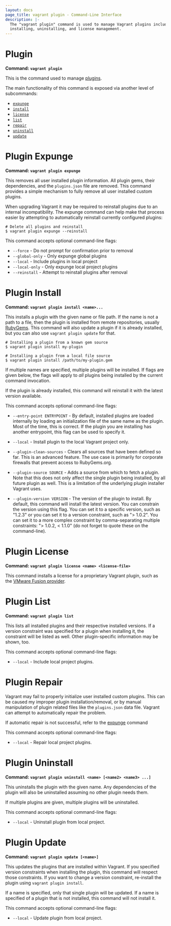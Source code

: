 ```yaml
---
layout: docs
page_title: vagrant plugin - Command-Line Interface
description: |-
  The "vagrant plugin" command is used to manage Vagrant plugins including
  installing, uninstalling, and license management.
---
```


# Plugin

**Command: `vagrant plugin`**

This is the command used to manage [plugins](/vagrant/docs/plugins/).

The main functionality of this command is exposed via another level
of subcommands:

- [`expunge`](#plugin-expunge)
- [`install`](#plugin-install)
- [`license`](#plugin-license)
- [`list`](#plugin-list)
- [`repair`](#plugin-repair)
- [`uninstall`](#plugin-uninstall)
- [`update`](#plugin-update)

# Plugin Expunge

**Command: `vagrant plugin expunge`**

This removes all user installed plugin information. All plugin gems, their
dependencies, and the `plugins.json` file are removed. This command
provides a simple mechanism to fully remove all user installed custom plugins.

When upgrading Vagrant it may be required to reinstall plugins due to
an internal incompatibility. The expunge command can help make that process
easier by attempting to automatically reinstall currently configured
plugins:

```shell-session
# Delete all plugins and reinstall
$ vagrant plugin expunge --reinstall
```

This command accepts optional command-line flags:

- `--force` - Do not prompt for confirmation prior to removal
- `--global-only` - Only expunge global plugins
- `--local` - Include plugins in local project
- `--local-only` - Only expunge local project plugins
- `--reinstall` - Attempt to reinstall plugins after removal

# Plugin Install

**Command: `vagrant plugin install <name>...`**

This installs a plugin with the given name or file path. If the name
is not a path to a file, then the plugin is installed from remote
repositories, usually [RubyGems](https://rubygems.org). This command will
also update a plugin if it is already installed, but you can also use
`vagrant plugin update` for that.

```shell-session
# Installing a plugin from a known gem source
$ vagrant plugin install my-plugin

# Installing a plugin from a local file source
$ vagrant plugin install /path/to/my-plugin.gem
```

If multiple names are specified, multiple plugins will be installed. If
flags are given below, the flags will apply to _all_ plugins being installed
by the current command invocation.

If the plugin is already installed, this command will reinstall it with
the latest version available.

This command accepts optional command-line flags:

- `--entry-point ENTRYPOINT` - By default, installed plugins are loaded
  internally by loading an initialization file of the same name as the plugin.
  Most of the time, this is correct. If the plugin you are installing has
  another entrypoint, this flag can be used to specify it.

- `--local` - Install plugin to the local Vagrant project only.

- `--plugin-clean-sources` - Clears all sources that have been defined so
  far. This is an advanced feature. The use case is primarily for corporate
  firewalls that prevent access to RubyGems.org.

- `--plugin-source SOURCE` - Adds a source from which to fetch a plugin. Note
  that this does not only affect the single plugin being installed, by all future
  plugin as well. This is a limitation of the underlying plugin installer
  Vagrant uses.

- `--plugin-version VERSION` - The version of the plugin to install. By default,
  this command will install the latest version. You can constrain the version
  using this flag. You can set it to a specific version, such as "1.2.3" or
  you can set it to a version constraint, such as "> 1.0.2". You can set it
  to a more complex constraint by comma-separating multiple constraints:
  "> 1.0.2, < 1.1.0" (do not forget to quote these on the command-line).

# Plugin License

**Command: `vagrant plugin license <name> <license-file>`**

This command installs a license for a proprietary Vagrant plugin,
such as the [VMware Fusion provider](/vagrant/docs/providers/vmware).

# Plugin List

**Command: `vagrant plugin list`**

This lists all installed plugins and their respective installed versions.
If a version constraint was specified for a plugin when installing it, the
constraint will be listed as well. Other plugin-specific information may
be shown, too.

This command accepts optional command-line flags:

- `--local` - Include local project plugins.

# Plugin Repair

Vagrant may fail to properly initialize user installed custom plugins. This can
be caused my improper plugin installation/removal, or by manual manipulation of
plugin related files like the `plugins.json` data file. Vagrant can attempt
to automatically repair the problem.

If automatic repair is not successful, refer to the [expunge](#plugin-expunge)
command

This command accepts optional command-line flags:

- `--local` - Repair local project plugins.

# Plugin Uninstall

**Command: `vagrant plugin uninstall <name> [<name2> <name3> ...]`**

This uninstalls the plugin with the given name. Any dependencies of the
plugin will also be uninstalled assuming no other plugin needs them.

If multiple plugins are given, multiple plugins will be uninstalled.

This command accepts optional command-line flags:

- `--local` - Uninstall plugin from local project.

# Plugin Update

**Command: `vagrant plugin update [<name>]`**

This updates the plugins that are installed within Vagrant. If you specified
version constraints when installing the plugin, this command will respect
those constraints. If you want to change a version constraint, re-install
the plugin using `vagrant plugin install`.

If a name is specified, only that single plugin will be updated. If a
name is specified of a plugin that is not installed, this command will not
install it.

This command accepts optional command-line flags:

- `--local` - Update plugin from local project.
